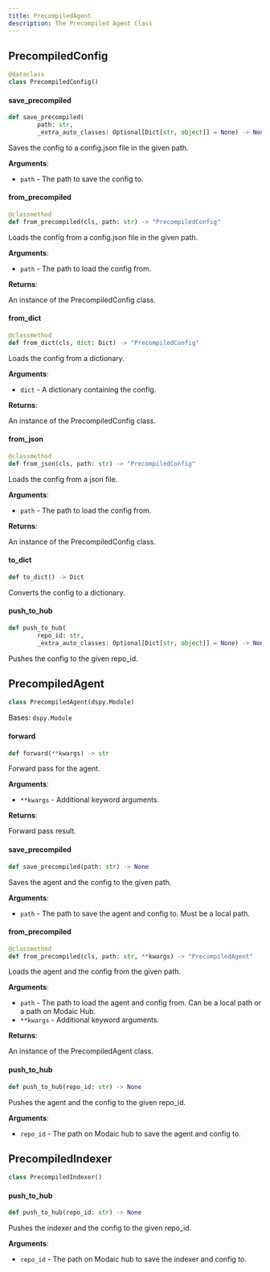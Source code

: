 ```yaml
---
title: PrecompiledAgent
description: The Precompiled Agent Class
---
```


## PrecompiledConfig

```python
@dataclass
class PrecompiledConfig()
```

#### save\_precompiled

```python
def save_precompiled(
        path: str,
        _extra_auto_classes: Optional[Dict[str, object]] = None) -> None
```

Saves the config to a config.json file in the given path.

**Arguments**:

- `path` - The path to save the config to.

#### from\_precompiled

```python
@classmethod
def from_precompiled(cls, path: str) -> "PrecompiledConfig"
```

Loads the config from a config.json file in the given path.

**Arguments**:

- `path` - The path to load the config from.
  

**Returns**:

  An instance of the PrecompiledConfig class.

#### from\_dict

```python
@classmethod
def from_dict(cls, dict: Dict) -> "PrecompiledConfig"
```

Loads the config from a dictionary.

**Arguments**:

- `dict` - A dictionary containing the config.
  

**Returns**:

  An instance of the PrecompiledConfig class.

#### from\_json

```python
@classmethod
def from_json(cls, path: str) -> "PrecompiledConfig"
```

Loads the config from a json file.

**Arguments**:

- `path` - The path to load the config from.
  

**Returns**:

  An instance of the PrecompiledConfig class.

#### to\_dict

```python
def to_dict() -> Dict
```

Converts the config to a dictionary.

#### push\_to\_hub

```python
def push_to_hub(
        repo_id: str,
        _extra_auto_classes: Optional[Dict[str, object]] = None) -> None
```

Pushes the config to the given repo_id.

## PrecompiledAgent

```python
class PrecompiledAgent(dspy.Module)
```

Bases: `dspy.Module`

#### forward

```python
def forward(**kwargs) -> str
```

Forward pass for the agent.

**Arguments**:

- `**kwargs` - Additional keyword arguments.
  

**Returns**:

  Forward pass result.

#### save\_precompiled

```python
def save_precompiled(path: str) -> None
```

Saves the agent and the config to the given path.

**Arguments**:

- `path` - The path to save the agent and config to. Must be a local path.

#### from\_precompiled

```python
@classmethod
def from_precompiled(cls, path: str, **kwargs) -> "PrecompiledAgent"
```

Loads the agent and the config from the given path.

**Arguments**:

- `path` - The path to load the agent and config from. Can be a local path or a path on Modaic Hub.
- `**kwargs` - Additional keyword arguments.
  

**Returns**:

  An instance of the PrecompiledAgent class.

#### push\_to\_hub

```python
def push_to_hub(repo_id: str) -> None
```

Pushes the agent and the config to the given repo_id.

**Arguments**:

- `repo_id` - The path on Modaic hub to save the agent and config to.

## PrecompiledIndexer

```python
class PrecompiledIndexer()
```

#### push\_to\_hub

```python
def push_to_hub(repo_id: str) -> None
```

Pushes the indexer and the config to the given repo_id.

**Arguments**:

- `repo_id` - The path on Modaic hub to save the indexer and config to.

